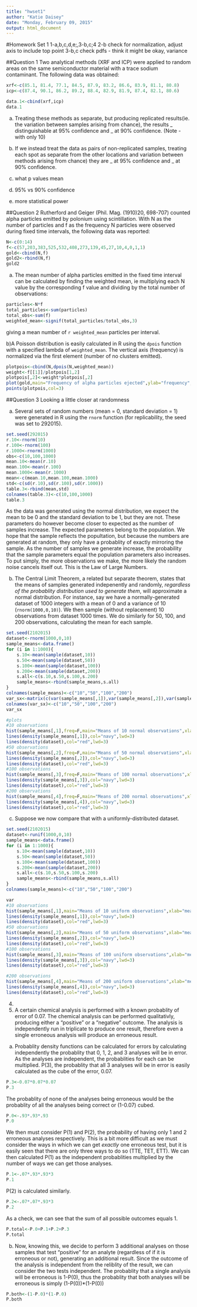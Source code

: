 ```yaml
---
title: "hwset1"
author: "Katie Daisey"
date: "Monday, February 09, 2015"
output: html_document
---
```


#Homework Set 1
1-a,b,c,d,e;,3-b,c;4
2-b check for normalization, adjust axis to include top point
3-b,c check pdfs - think it might be okay, variance

##Question 1
Two analytical methods (XRF and ICP) were applied to random areas on the same semiconductor material with a trace sodium contaminant.  The following data was obtained:
```r
xrf<-c(85.1, 81.4, 77.1, 84.5, 87.9, 83.2, 86.6, 83.9, 81.1, 80.8)
icp<-c(87.4, 90.1, 86.2, 89.2, 88.4, 82.9, 81.9, 87.4, 82.1, 80.6)

data.1<-cbind(xrf,icp)
data.1
```


a) Treating these methods as separate, but producing replicated results(ie. the variation between samples arising from chance), the results _ distinguishable at 95% confidence and _ at 90% confidence. (Note - with only 10)

b) If we instead treat the data as pairs of non-replicated samples, treating each spot as separate from the other locations and variation between methods arising from chance) they are _ at 95% confidence and _ at 90% confidence.

c) what p values mean

d) 95% vs 90% confidence
e) more statistical power



##Question 2
Rutherford and Geiger (Phil. Mag. (1910)20, 698-707) counted alpha particles emitted by polonium using scintillation.  With N as the number of particles and f as the frequency N particles were observed during fixed time intervals, the following data was reported:
```r
N<-c(0:14)
f<-c(57,203,383,525,532,408,273,139,45,27,10,4,0,1,1)
gold<-cbind(N,f)
gold2<-rbind(N,f)
gold2
```
a) The mean number of alpha particles emitted in the fixed time interval can be calculated by finding the weighted mean, ie multiplying each N value by the corresponding f value and dividing by the total number of observations:
```r
particles<-N*f
total_particles<-sum(particles)
total_obs<-sum(f)
weighted_mean<-signif(total_particles/total_obs,3)
```
giving a mean number of `r weighted_mean` particles per interval.

b)A Poisson distribution is easily calculated in R using the `dpois` function with a specified lambda of `weighted_mean`.  The vertical axis (frequency) is normalized via the first element (number of no clusters emitted).

```r
plotpois<-cbind(N,dpois(N,weighted_mean))
weight<-f[[1]]/plotpois[1,2]
plotpois[,2]<-weight*plotpois[,2]
plot(gold,main="Frequency of alpha particles ejected",ylab="frequency",xlab="size of cluster")
points(plotpois,col=3)
```


##Question 3
Looking a little closer at randomness

a)  Several sets of random numbers (mean = 0, standard deviation = 1) were generated in R using the `rnorm` function (for replicability, the seed was set to 292015).
 
```r
set.seed(292015)
r.10<-rnorm(10)
r.100<-rnorm(100)
r.1000<-rnorm(1000)
obs<-c(10,100,1000)
mean.10<-mean(r.10)
mean.100<-mean(r.100)
mean.1000<-mean(r.1000)
mean<-c(mean.10,mean.100,mean.1000)
std<-c(sd(r.10),sd(r.100),sd(r.1000))
table.3<-rbind(mean,std)
colnames(table.3)<-c(10,100,1000)
table.3
```
As the data was generated using the normal distribution, we expect the mean to be 0 and the standard deviation to be 1, but they are not.  These parameters do however become closer to expected as the number of samples increase.  The expected parameters belong to the population.  We hope that the sample reflects the popultation, but because the numbers are generated at random, they only have a probablity of exactly mirroring the sample.  As the number of samples we generate increase, the probability that the sample parameters equal the population parameters also increases.  To put simply, the more observations we make, the more likely the random noise cancels itself out.  This is the Law of Large Numbers.

b) The Central Limit Theorem, a related but separate theorem, states that the means of samples generated indepenently and randomly, *regardless of the probablity distribution used to generate them*, will approximate a normal distribution.
For instance, say we have a normally-generated dataset of 1000 integers with a mean of 0 and a variance of 10 (`rnorm(1000,0,10)`).  We then sample (without replacement) 10 observations from dataset 1000 times.  We do similarly for 50, 100, and 200 observations, calculating the mean for each sample.
```r
set.seed(2102015)
dataset<-rnorm(1000,0,10)
sample_means<-data.frame()
for (i in 1:1000){
    s.10<-mean(sample(dataset,10))
    s.50<-mean(sample(dataset,50))
    s.100<-mean(sample(dataset,100))
    s.200<-mean(sample(dataset,200))
    s.all<-c(s.10,s.50,s.100,s.200)
    sample_means<-rbind(sample_means,s.all)
}
colnames(sample_means)<-c("10","50","100","200")
var_sx<-matrix(c(var(sample_means[,1]),var(sample_means[,2]),var(sample_means[,3]),var(sample_means[,4])),nrow=1,ncol=4)
colnames(var_sx)<-c("10","50","100","200")
var_sx

#plots
#10 observations
hist(sample_means[,1],freq=F,main="Means of 10 normal observations",xlab="mean")
lines(density(sample_means[,1]),col="navy",lwd=3)
lines(density(dataset),col="red",lwd=3)
#50 observations
hist(sample_means[,2],freq=F,main="Means of 50 normal observations",xlab="mean")
lines(density(sample_means[,2]),col="navy",lwd=3)
lines(density(dataset),col="red",lwd=3)
#100 observations
hist(sample_means[,3],freq=F,main="Means of 100 normal observations",xlab="mean")
lines(density(sample_means[,3]),col="navy",lwd=3)
lines(density(dataset),col="red",lwd=3)
#200 observations
hist(sample_means[,4],freq=F,main="Means of 200 normal observations",xlab="mean")
lines(density(sample_means[,4]),col="navy",lwd=3)
lines(density(dataset),col="red",lwd=3)
```

c)  Suppose we now compare that with a uniformly-distributed dataset.
```r
set.seed(2102015)
dataset<-runif(1000,0,10)
sample_means<-data.frame()
for (i in 1:1000){
    s.10<-mean(sample(dataset,10)) 
    s.50<-mean(sample(dataset,50))
    s.100<-mean(sample(dataset,100))
    s.200<-mean(sample(dataset,200))
    s.all<-c(s.10,s.50,s.100,s.200)
    sample_means<-rbind(sample_means,s.all)
}
colnames(sample_means)<-c("10","50","100","200")

var
#10 observations
hist(sample_means[,1],main="Means of 10 uniform observations",xlab="mean")
lines(density(sample_means[,1]),col="navy",lwd=3)
lines(density(dataset),col="red",lwd=3)
#50 observations
hist(sample_means[,2],main="Means of 50 uniform observations",xlab="mean")
lines(density(sample_means[,2]),col="navy",lwd=3)
lines(density(dataset),col="red",lwd=3)
#100 observations
hist(sample_means[,3],main="Means of 100 uniform observations",xlab="mean")
lines(density(sample_means[,3]),col="navy",lwd=3)
lines(density(dataset),col="red",lwd=3)
```
```r
#200 observations
hist(sample_means[,4],main="Means of 200 uniform observations",xlab="mean")
lines(density(sample_means[,4]),col="navy",lwd=3)
lines(density(dataset),col="red",lwd=3)
```



4.

5.
A certain chemical analysis is performed with a known probablity of error of 0.07.  The chemical analysis can be performed qualitativly, producing either a "positive" or a "negative" outcome.  The analysis is independently run in triplicate to produce one result, therefore even a single erroneous analysis will produce an erroneous result.

a) Probablity density functions can be calculated for errors by calculating independently the probablity that 0, 1, 2, and 3 analyses will be in error.  As the analyses are independent, the probablities for each can be multiplied.  P(3), the probablity that all 3 analyses will be in error is easily calculated as the cube of the error, 0.07.
```r
P.3<-0.07*0.07*0.07
P.3
```
The probablity of none of the analyses being erroneous would be the probablity of all the analyses being correct or (1-0.07) cubed.
```r
P.0<-.93*.93*.93
P.0
```
We then must consider P(1) and P(2), the probability of having only 1 and 2 erroneous analyses respectively.  This is a bit more difficult as we must consider the ways in which we can get *exactly* one erroneous test, but it is easily seen that there are only three ways to do so (TTE, TET, ETT). We can then calculated P(1) as the independent probablities multiplied by the number of ways we can get those analyses.
```r
P.1<-.07*.93*.93*3
P.1
```
P(2) is calculated similarly.
```r
P.2<-.07*.07*.93*3
P.2
```

As a check, we can see that the sum of all possible outcomes equals 1.
```r
P.total<-P.0+P.1+P.2+P.3
P.total
```

b) Now, knowing this, we decide to perform 3 additional analyses on those samples that test "positive" for an analyte (regardless of if it is erroneous or not), generating an additional result. Since the outcome of the analysis is independent from the reliblity of the result, we can consider the two tests independent.  The probablity that a single analysis will be erroneous is 1-P(0), thus the probablity that both analyses will be erroneous is simply (1-P(0))*(1-P(0))
```r
P.both<-(1-P.0)*(1-P.0)
P.both
```